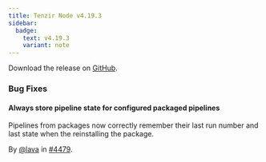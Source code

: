 ```yaml
---
title: Tenzir Node v4.19.3
sidebar:
  badge:
    text: v4.19.3
    variant: note
---
```


Download the release on [GitHub](https://github.com/tenzir/tenzir/releases/tag/v4.19.3).

### Bug Fixes

#### Always store pipeline state for configured packaged pipelines

Pipelines from packages now correctly remember their last run number and last
state when the reinstalling the package.

By [@lava](https://github.com/lava) in [#4479](https://github.com/tenzir/tenzir/pull/4479).
